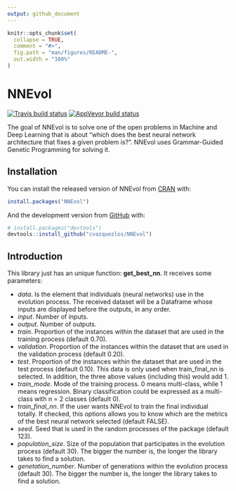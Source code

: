 ```yaml
---
output: github_document
---
```


<!-- README.md is generated from README.Rmd. Please edit that file -->

```r
knitr::opts_chunk$set(
  collapse = TRUE,
  comment = "#>",
  fig.path = "man/figures/README-",
  out.width = "100%"
)
```
# NNEvol

<!-- badges: start -->
[![Travis build status](https://travis-ci.com/cvazquezlos/NNEvol.svg?branch=master)](https://travis-ci.org/cvazquezlos/NNEvol)
[![AppVeyor build status](https://ci.appveyor.com/api/projects/status/github/cvazquezlos/NNEvol?branch=master&svg=true)](https://ci.appveyor.com/project/cvazquezlos/NNEvol)
<!-- badges: end -->

The goal of NNEvol is to solve one of the open problems in Machine and Deep Learning that is about "which does the best neural network architecture that fixes a given problem is?". NNEvol uses Grammar-Guided Genetic Programming for solving it. 

## Installation

You can install the released version of NNEvol from [CRAN](https://CRAN.R-project.org) with:

``` r
install.packages("NNEvol")
```

And the development version from [GitHub](https://github.com/) with:

``` r
# install.packages("devtools")
devtools::install_github("cvazquezlos/NNEvol")
```
## Introduction

This library just has an unique function: **get_best_nn**. It receives some parameters:

* *data*. Is the element that individuals (neural networks) use in the evolution process. The received dataset will be a Dataframe whose inputs are displayed before the outputs, in any order.
* *input*. Number of inputs.
* *output*. Number of outputs.
* *train*. Proportion of the instances within the dataset that are used in the training process (default 0.70).
* *validation*. Proportion of the instances within the dataset that are used in the validation process (default 0.20).
* *test*. Proportion of the instances within the dataset that are used in the test process (default 0.10). This data is only used when train_final_nn is selected. In addition, the three above values (including this) would add 1.
* *train_mode*. Mode of the training process. 0 means multi-class, while 1 means regression. Binary classification could be expressed as a multi-class with n = 2 classes (default 0).
* *train_final_nn*. If the user wants NNEvol to train the final individual totally. If checked, this options allows you to know which are the metrics of the best neural network selected (default FALSE).
* *seed*. Seed that is used in the random processes of the package (default 123).
* *population_size*. Size of the population that participates in the evolution process (default 30). The bigger the number is, the longer the library takes to find a solution.
* *genetation_number*. Number of generations within the evolution process (default 30). The bigger the number is, the longer the library takes to find a solution.
